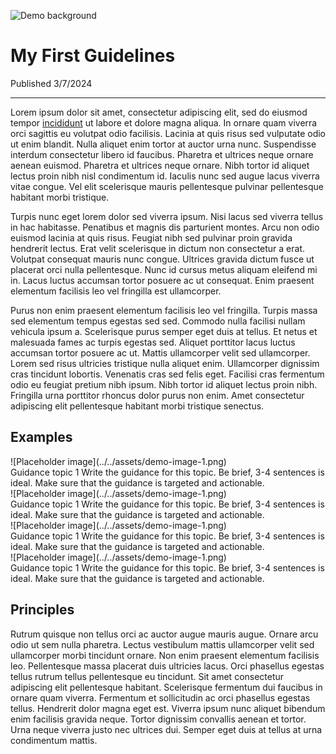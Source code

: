 <Main>

![Demo background](../../assets/demo-image-3.png)

# My First Guidelines

Published 3/7/2024

---

Lorem ipsum dolor sit amet, consectetur adipiscing elit, sed do eiusmod tempor [incididunt](/) ut labore et dolore magna aliqua. In ornare quam viverra orci sagittis eu volutpat odio facilisis. Lacinia at quis risus sed vulputate odio ut enim blandit. Nulla aliquet enim tortor at auctor urna nunc. Suspendisse interdum consectetur libero id faucibus. Pharetra et ultrices neque ornare aenean euismod. Pharetra et ultrices neque ornare. Nibh tortor id aliquet lectus proin nibh nisl condimentum id. Iaculis nunc sed augue lacus viverra vitae congue. Vel elit scelerisque mauris pellentesque pulvinar pellentesque habitant morbi tristique.

Turpis nunc eget lorem dolor sed viverra ipsum. Nisi lacus sed viverra tellus in hac habitasse. Penatibus et magnis dis parturient montes. Arcu non odio euismod lacinia at quis risus. Feugiat nibh sed pulvinar proin gravida hendrerit lectus. Erat velit scelerisque in dictum non consectetur a erat. Volutpat consequat mauris nunc congue. Ultrices gravida dictum fusce ut placerat orci nulla pellentesque. Nunc id cursus metus aliquam eleifend mi in. Lacus luctus accumsan tortor posuere ac ut consequat. Enim praesent elementum facilisis leo vel fringilla est ullamcorper.

Purus non enim praesent elementum facilisis leo vel fringilla. Turpis massa sed elementum tempus egestas sed sed. Commodo nulla facilisi nullam vehicula ipsum a. Scelerisque purus semper eget duis at tellus. Et netus et malesuada fames ac turpis egestas sed. Aliquet porttitor lacus luctus accumsan tortor posuere ac ut. Mattis ullamcorper velit sed ullamcorper. Lorem sed risus ultricies tristique nulla aliquet enim. Ullamcorper dignissim cras tincidunt lobortis. Venenatis cras sed felis eget. Facilisi cras fermentum odio eu feugiat pretium nibh ipsum. Nibh tortor id aliquet lectus proin nibh. Fringilla urna porttitor rhoncus dolor purus non enim. Amet consectetur adipiscing elit pellentesque habitant morbi tristique senectus.

## Examples

<Grid variant="two-columns">
  <Grid as="figure">
    ![Placeholder image](../../assets/demo-image-1.png)
    <figcaption>
      <Text block variant="caption">Guidance topic 1</Text>
      <Text block>Write the guidance for this topic. Be brief, 3-4 sentences is ideal. Make sure that the guidance is targeted and actionable.</Text>
    </figcaption>
  </Grid>
  <Grid as="figure">
    ![Placeholder image](../../assets/demo-image-1.png)
    <figcaption>
      <Text block variant="caption">Guidance topic 1</Text>
      <Text block>Write the guidance for this topic. Be brief, 3-4 sentences is ideal. Make sure that the guidance is targeted and actionable.</Text>
    </figcaption>
  </Grid>
  <Grid as="figure">
    ![Placeholder image](../../assets/demo-image-1.png)
    <figcaption>
      <Text block variant="caption">Guidance topic 1</Text>
      <Text block>Write the guidance for this topic. Be brief, 3-4 sentences is ideal. Make sure that the guidance is targeted and actionable.</Text>
    </figcaption>
  </Grid>
  <Grid as="figure">
    ![Placeholder image](../../assets/demo-image-1.png)
    <figcaption>
      <Text block variant="caption">Guidance topic 1</Text>
      <Text block>Write the guidance for this topic. Be brief, 3-4 sentences is ideal. Make sure that the guidance is targeted and actionable.</Text>
    </figcaption>
  </Grid>
</Grid>

## Principles

Rutrum quisque non tellus orci ac auctor augue mauris augue. Ornare arcu odio ut sem nulla pharetra. Lectus vestibulum mattis ullamcorper velit sed ullamcorper morbi tincidunt ornare. Non enim praesent elementum facilisis leo. Pellentesque massa placerat duis ultricies lacus. Orci phasellus egestas tellus rutrum tellus pellentesque eu tincidunt. Sit amet consectetur adipiscing elit pellentesque habitant. Scelerisque fermentum dui faucibus in ornare quam viverra. Fermentum et sollicitudin ac orci phasellus egestas tellus. Hendrerit dolor magna eget est. Viverra ipsum nunc aliquet bibendum enim facilisis gravida neque. Tortor dignissim convallis aenean et tortor. Urna neque viverra justo nec ultrices dui. Semper eget duis at tellus at urna condimentum mattis.

<BookmarkTile  />

</Main>
